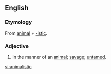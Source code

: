 ==English==

===Etymology===
From [[animal]] + [[-istic]].

===Adjective===
{{en-adj}}

# In the manner of an [[animal]]; [[savage]]; [[untamed]].

[[vi:animalistic]]